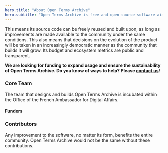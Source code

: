 ```yaml
---
hero.title: "About Open Terms Archive"
hero.subtitle: "Open Terms Archive is free and open source software aiming at becoming a digital common."
---
```


This means its source code can be freely reused and built upon, as long as improvements are made available to the community under the same conditions. This also means that decisions on the evolution of the product will be taken in an increasingly democratic manner as the community that builds it will grow. Its <Link href="/budget">budget</Link> and <Link href="/stats">ecosystem metrics</Link> are public and transparent.

**We are looking for funding to expand usage and ensure the sustainability of Open Terms Archive. Do you know of ways to help? Please [contact us](mailto:contact@opentermsarchive.org)!**

### Core Team

The team that designs and builds Open Terms Archive is incubated within the Office of the French Ambassador for Digital Affairs.

<Contributors type="core" alignX="left" showInfo="true" />

<Contributors subtitle="Alumni" type="alumnis" alignX="left" showInfo="true" className="mb__XL" />

#### Funders

<ThumbGallery align="left" small={true} className="mb__XL">
  <ThumbGalleryItem src="/images/contributors/meae.png" width="131" height="119" />
  <ThumbGalleryItem src="/images/contributors/france-relance.png" width="77" height="77" />
  <ThumbGalleryItem src="/images/contributors/nextgen.png" width="171" height="38" />
  <ThumbGalleryItem src="/images/contributors/reset.png" width="101" height="29" />
</ThumbGallery>

### Contributors

Any improvement to the software, no matter its form, benefits the entire community. Open Terms Archive would not be the same without these contributions.

<Contributors type="contributors" />

<ThumbGallery>
  <Link href="https://disinfo.quaidorsay.fr" target="_blank" rel="noopener">
      <ThumbGalleryItem src="/images/contributors/ambassadeur-francais-pour-le-numerique.png" width="158" height="80" />
  </Link>
  <Link href="https://disinformationindex.org/" target="_blank" rel="noopener">
      <ThumbGalleryItem src="/images/contributors/gdi.png" width="150" height="32" />
  </Link>
  <Link href="https://www.peren.gouv.fr/" target="_blank" rel="noopener">
      <ThumbGalleryItem src="/images/contributors/peren.png" width="190" height="126" />
  </Link>
</ThumbGallery>
